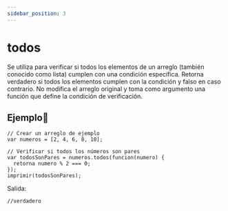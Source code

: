 ```yaml
---
sidebar_position: 3
---
```



# todos

Se utiliza para verificar si todos los elementos de un arreglo (también conocido como lista) cumplen con una condición específica. Retorna verdadero si todos los elementos cumplen con la condición y falso en caso contrario. No modifica el arreglo original y toma como argumento una función que define la condición de verificación.

## Ejemplo📝

```dummy
// Crear un arreglo de ejemplo
var numeros = [2, 4, 6, 8, 10];

// Verificar si todos los números son pares
var todosSonPares = numeros.todos(funcion(numero) {
  retorna numero % 2 === 0;
});
imprimir(todosSonPares);
```
Salida:

```dummy
//verdadero
```
